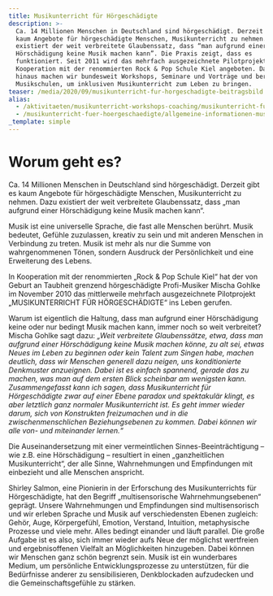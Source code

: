 ```yaml
---
title: Musikunterricht für Hörgeschädigte
description: >-
  Ca. 14 Millionen Menschen in Deutschland sind hörgeschädigt. Derzeit gibt es
  kaum Angebote für hörgeschädigte Menschen, Musikunterricht zu nehmen. Dazu
  existiert der weit verbreitete Glaubenssatz, dass “man aufgrund einer
  Hörschädigung keine Musik machen kann”. Die Praxis zeigt, dass es
  funktioniert. Seit 2011 wird das mehrfach ausgezeichnete Pilotprojekt in
  Kooperation mit der renommierten Rock & Pop Schule Kiel angeboten. Darüber
  hinaus machen wir bundesweit Workshops, Seminare und Vorträge und beraten
  Musikschulen, um inklusiven Musikunterricht zum Leben zu bringen.
teaser: /media/2020/09/musikunterricht-fur-horgeschadigte-beitragsbild.jpg
alias:
  - /aktivitaeten/musikunterricht-workshops-coaching/musikunterricht-fuer-hoergeschaedigte/worum-geht-es-musikunterricht-fur-horgeschadigte
  - /musikunterricht-fuer-hoergeschaedigte/allgemeine-informationen-musikunterricht.html
_template: simple
---
```


# Worum geht es?

Ca. 14 Millionen Menschen in Deutschland sind hörgeschädigt. Derzeit gibt es kaum Angebote für hörgeschädigte Menschen, Musikunterricht zu nehmen. Dazu existiert der weit verbreitete Glaubenssatz, dass „man aufgrund einer Hörschädigung keine Musik machen kann“.

Musik ist eine universelle Sprache, die fast alle Menschen berührt. Musik bedeutet, Gefühle zuzulassen, kreativ zu sein und mit anderen Menschen in Verbindung zu treten. Musik ist mehr als nur die Summe von wahrgenommenen Tönen, sondern Ausdruck der Persönlichkeit und eine Erweiterung des Lebens.

In Kooperation mit der renommierten „Rock & Pop Schule Kiel“ hat der von Geburt an Taubheit grenzend hörgeschädigte Profi-Musiker Mischa Gohlke im November 2010 das mittlerweile mehrfach ausgezeichnete Pilotprojekt „MUSIKUNTERRICHT FÜR HÖRGESCHÄDIGTE“ ins Leben gerufen.

Warum ist eigentlich die Haltung, dass man aufgrund einer Hörschädigung keine oder nur bedingt Musik machen kann, immer noch so weit verbreitet? Mischa Gohlke sagt dazu: _„Weit verbreitete Glaubenssätze, etwa, dass man aufgrund einer Hörschädigung keine Musik machen könne, zu alt sei, etwas Neues im Leben zu beginnen oder kein Talent zum Singen habe, machen deutlich, dass wir Menschen generell dazu neigen, uns konditionierte Denkmuster anzueignen. Dabei ist es einfach spannend, gerade das zu machen, was man auf dem ersten Blick scheinbar am wenigsten kann. Zusammengefasst kann ich sagen, dass Musikunterricht für Hörgeschädigte zwar auf einer Ebene paradox und spektakulär klingt, es aber letztlich ganz normaler Musikunterricht ist. Es geht immer wieder darum, sich von Konstrukten freizumachen und in die zwischenmenschlichen Beziehungsebenen zu kommen. Dabei können wir alle von- und miteinander lernen.“_

Die Auseinandersetzung mit einer vermeintlichen Sinnes-Beeinträchtigung – wie z.B. eine Hörschädigung – resultiert in einen „ganzheitlichen Musikunterricht“, der alle Sinne, Wahrnehmungen und Empfindungen mit einbezieht und alle Menschen anspricht.

Shirley Salmon, eine Pionierin in der Erforschung des Musikunterrichts für Hörgeschädigte, hat den Begriff „multisensorische Wahrnehmungsebenen“ geprägt. Unsere Wahrnehmungen und Empfindungen sind multisensorisch und wir erleben Sprache und Musik auf verschiedensten Ebenen zugleich: Gehör, Auge, Körpergefühl, Emotion, Verstand, Intuition, metaphysische Prozesse und viele mehr. Alles bedingt einander und läuft parallel. Die große Aufgabe ist es also, sich immer wieder aufs Neue der möglichst wertfreien und ergebnisoffenen Vielfalt an Möglichkeiten hinzugeben. Dabei können wir Menschen ganz schön begrenzt sein. Musik ist ein wunderbares Medium, um persönliche Entwicklungsprozesse zu unterstützen, für die Bedürfnisse anderer zu sensibilisieren, Denkblockaden aufzudecken und die Gemeinschaftsgefühle zu stärken.
